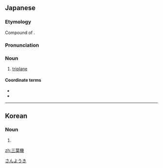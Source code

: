 ==Japanese==
{{wikipedia|lang=ja}}
{{ja-kanjitab|さん|よう|き|yomi=o}}

===Etymology===
Compound of {{affix|sort=さんようき|ja|三|tr1=san|t1=three|葉|tr2=yō|t2=plane|機|tr3=ki|t3=aeroplane}}.

===Pronunciation===
{{ja-pron|yomi=o|さんようき}}

===Noun===
{{ja-noun|さんようき}}

# [[triplane]]

====Coordinate terms====
* {{ja-r|単葉機|たんようき}}
* {{ja-r|複葉機|ふくようき}}

[[Category:ja:Aircraft|さんようき]]

----

==Korean==
{{ko-hanjatab}}

===Noun===
{{ko-noun|hangeul=삼엽기}}

# {{hanja form of|삼엽기|[[triplane]]}}

[[zh:三葉機]]